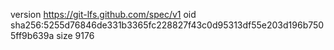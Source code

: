 version https://git-lfs.github.com/spec/v1
oid sha256:5255d76846de331b3365fc228827f43c0d95313df55e203d196b7505ff9b639a
size 9176
